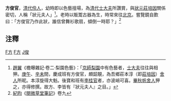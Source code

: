 '''方俊官'''，[[清代|清代]][[伶人|伶人]]，幼時即以色藝擅場，為[[清代|清代]][[士大夫|士大夫]]所讚賞，與[[狀元|狀元]][[莊培因|莊培因]]關係密切，人稱「狀元夫人」<ref>[[趙翼|趙翼]]《檐曝雜記·卷二·梨園色藝》：「[[京師|京師]][[梨園|梨園]]中有色藝者，[[士大夫|士大夫]]往往與相狎。[[庚午|庚午]]、[[辛未|辛未]]間，慶成班有方俊官，頗韶靚，為吾鄉莊本淳（即[[莊培因|莊培因]]）[[舍人|舍人]]所昵。本淳旋得大魁。後寶和班有[[李桂官|李桂官]]者，亦波峭可喜。[[畢沅|畢秋帆]][[舍人|舍人]]狎之，亦得修撰。故方、李皆有『狀元夫人』之目。」</ref>。老時以販鬻古器為生，時常來往[[北京|北京]]。嘗覽鏡自歎曰：「方俊官乃作此狀，誰信曾舞衫歌扇，傾倒一時耶？」<ref>[[紀昀|紀昀]]《[[閱微草堂筆記|閱微草堂筆記]]》卷九</ref>

==注釋==
<div class="references-small">
<references />
</div>

[[Category:清朝演员|F方]]
[[Category:古代中國男同性戀者|F方]]
[[Category:方姓|J俊]]